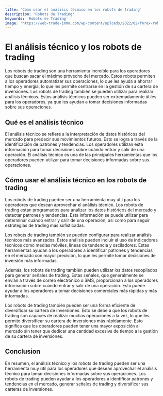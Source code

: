 ```yaml
---
title: 'Cómo usar el análisis técnico en los robots de trading'
description: 'Robots de Trading'
keywords: 'Robots de Trading'
image: 'https://web-trade-immo.com/wp-content/uploads/2022/02/forex-robot-trading.jpg'
---
```




# El análisis técnico y los robots de trading 

Los robots de trading son una herramienta increíble para los operadores que buscan sacar el máximo provecho del mercado. Estos robots permiten a los operadores automatizar sus operaciones, lo que les ayuda a ahorrar tiempo y energía, lo que les permite centrarse en la gestión de su cartera de inversiones. Los robots de trading también se pueden utilizar para realizar análisis técnicos. Estos análisis técnicos pueden ser extremadamente útiles para los operadores, ya que les ayudan a tomar decisiones informadas sobre sus operaciones. 

<ImageAdd source="https://atalayar.com/sites/default/files/styles/foto_/public/noticias/20221220_NdP%20GATE%20Center%20-%20GCG%20%20A%CC%81frica_Medios-4-5.jpg?itok=b_kEpLyn"/>

## Qué es el análisis técnico 

El análisis técnico se refiere a la interpretación de datos históricos del mercado para predecir sus movimientos futuros. Esto se logra a través de la identificación de patrones y tendencias. Los operadores utilizan esta información para tomar decisiones sobre cuándo entrar y salir de una operación. El análisis técnico es una de las principales herramientas que los operadores pueden utilizar para tomar decisiones informadas sobre sus operaciones. 

<ImageAdd source="https://www.investmentexecutive.com/wp-content/uploads/sites/3/2017/11/Market_chart.jpeg"/>

## Cómo usar el análisis técnico en los robots de trading 

Los robots de trading pueden ser una herramienta muy útil para los operadores que desean aprovechar el análisis técnico. Los robots de trading están programados para analizar los datos históricos del mercado y detectar patrones y tendencias. Esta información se puede utilizar para determinar cuándo entrar y salir de una operación, así como para seguir estrategias de trading más sofisticadas. 

<ImageAdd source="https://www.wafios.com/uploads/pics/Pic._2_TWISTER.png"/>

Los robots de trading también se pueden configurar para realizar análisis técnicos más avanzados. Estos análisis pueden incluir el uso de indicadores técnicos como medias móviles, líneas de tendencia y osciladores. Estas herramientas ayudan a los operadores a identificar patrones y tendencias en el mercado con mayor precisión, lo que les permite tomar decisiones de inversión más informadas. 

Además, los robots de trading también pueden utilizar los datos recopilados para generar señales de trading. Estas señales, que generalmente se envían a través de correo electrónico o SMS, proporcionan a los operadores información sobre cuándo entrar y salir de una operación. Esto puede ayudar a los operadores a tomar decisiones comerciales más rápidas y más informadas. 

<ImageAdd source="https://m.media-amazon.com/images/I/61Cj--YMbmL._AC_UF894,1000_QL80_.jpg"/>

Los robots de trading también pueden ser una forma eficiente de diversificar su cartera de inversiones. Esto se debe a que los robots de trading son capaces de realizar muchas operaciones a la vez, lo que les permite diversificar su cartera de inversiones más rápidamente. Esto significa que los operadores pueden tener una mayor exposición al mercado sin tener que dedicar una cantidad excesiva de tiempo a la gestión de su cartera de inversiones. 

## Conclusion

En resumen, el análisis técnico y los robots de trading pueden ser una herramienta muy útil para los operadores que desean aprovechar el análisis técnico para tomar decisiones informadas sobre sus operaciones. Los robots de trading pueden ayudar a los operadores a identificar patrones y tendencias en el mercado, generar señales de trading y diversificar sus carteras de inversiones.